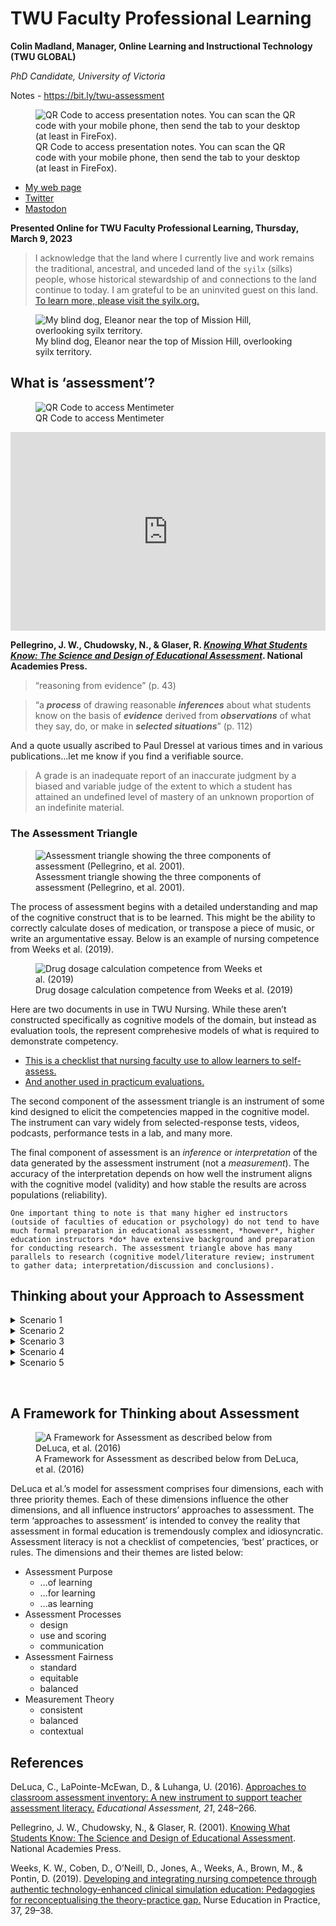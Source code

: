 # TWU Faculty Professional Learning 

**Colin Madland, Manager, Online Learning and Instructional Technology (TWU GLOBAL) **

*PhD Candidate, University of Victoria *

Notes - <https://bit.ly/twu-assessment>

![QR Code to access presentation notes. You can scan the QR code with your mobile phone, then send the tab to your desktop (at least in FireFox). ](assets/twu-asmt/qr-slides.png)

- [My web page](https://cmad.land){target="_blank"}   
- [Twitter](https://twitter.com/colinmadland){target="_blank"}    
- [Mastodon](https://scholar.social/web/@Cmadland){target="_blank"}   

**Presented Online for TWU Faculty Professional Learning, Thursday, March 9, 2023**

> I acknowledge that the land where I currently live and work remains the traditional, ancestral, and unceded land of the `syilx` (silks) people, whose historical stewardship of and connections to the land continue to today. I am grateful to be an uninvited guest on this land. [To learn more, please visit the syilx.org.](https:/syilx.org)

![My blind dog, Eleanor near the top of Mission Hill, overlooking syilx territory.](assets/twu-asmt/ellie.jpeg "Picture of a black and tan-coloured dog overlooking Okanagan Lake from near the Mission Hill Winery.")

## What is 'assessment'?

![QR Code to access Mentimeter](assets/twu-asmt/menti1.png)

<div style='position: relative; padding-bottom: 56.25%; padding-top: 35px; height: 0; overflow: hidden;'><iframe sandbox='allow-scripts allow-same-origin allow-presentation' allowfullscreen='true' allowtransparency='true' frameborder='0' height='315' src='https://www.mentimeter.com/app/presentation/alxgq7t592g9y112tyv7z3g7ysfnm9wc/embed' style='position: absolute; top: 0; left: 0; width: 100%; height: 100%;' width='420'></iframe></div>

**Pellegrino, J. W., Chudowsky, N., & Glaser, R. [_Knowing What Students Know: The Science and Design of Educational Assessment_](https://doi.org/10.17226/10019){target="_blank"}. National Academies Press. **

> "reasoning from evidence" (p. 43)    

> "a ***process*** of drawing reasonable ***inferences*** about what students know on the basis of ***evidence*** derived from ***observations*** of what they say, do, or make in ***selected situations***" (p. 112)  

And a quote usually ascribed to Paul Dressel at various times and in various publications...let me know if you find a verifiable source.

> A grade is an inadequate report of an inaccurate judgment by a biased and variable judge of the extent to which a student has attained an undefined level of mastery of an unknown proportion of an indefinite material. 

### The Assessment Triangle

![Assessment triangle showing the three components of assessment (Pellegrino, et al. 2001).](assets/otessa22/assessment-triangle.png)

The process of assessment begins with a detailed understanding and map of the cognitive construct that is to be learned. This might be the ability to correctly calculate doses of medication, or transpose a piece of music, or write an argumentative essay. Below is an example of nursing competence from Weeks et al. (2019).

![Drug dosage calculation competence from Weeks et al. (2019)](assets/twu-asmt/nursing.jpg)

Here are two documents in use in TWU Nursing. While these aren't constructed specifically as cognitive models of the domain, but instead as evaluation tools, the represent comprehesive models of what is required to demonstrate competency.

- [This is a checklist that nursing faculty use to allow learners to self-assess.](https://github.com/cmadland/decks/blob/main/assets/twu-asmt/mosby.pdf)  
- [And another used in practicum evaluations.](https://github.com/cmadland/decks/blob/main/assets/twu-asmt/n213.pdf)

The second component of the assessment triangle is an instrument of some kind designed to elicit the competencies mapped in the cognitive model. The instrument can vary widely from selected-response tests, videos, podcasts, performance tests in a lab, and many more.

The final component of assessment is an *inference* or *interpretation* of the data generated by the assessment instrument (not a *measurement*). The accuracy of the interpretation depends on how well the instrument aligns with the cognitive model (validity) and how stable the results are across populations (reliability).

```block
One important thing to note is that many higher ed instructors (outside of faculties of education or psychology) do not tend to have much formal preparation in educational assessment, *however*, higher education instructors *do* have extensive background and preparation for conducting research. The assessment triangle above has many parallels to research (cognitive model/literature review; instrument to gather data; interpretation/discussion and conclusions).
```

## Thinking about your Approach to Assessment

<details>
<summary>Scenario 1 </summary>
<p>
> You are teaching a large enrollment course. The students will be submitting bi-weekly assignments, a midterm exam, and a culminating assignment all designed to support their learning.

1. How would you approach grading the bi-weekly assignments?    
2. How would you use data from learners' performance on the bi-weekly assignments?  
3. How would you respond to learners who have diverse abilities in relation to the culminating assignment?  
4. How would you deal with late assignments?   

![QR Code to access MentiMeter.](assets/twu-asmt/scenario1.png)

<div style='position: relative; padding-bottom: 56.25%; padding-top: 35px; height: 0; overflow: hidden;'><iframe sandbox='allow-scripts allow-same-origin' allowfullscreen='true' allowtransparency='true' frameborder='0' height='315' src='https://www.mentimeter.com/app/presentation/alniopzk21jgwiysmg4d33ssv1y4c6tf/embed' style='position: absolute; top: 0; left: 0; width: 100%; height: 100%;' width='420'></iframe></div>

<!--
- Grade each bi-weekly assignment.  
- Read a subset of bi-weekly assignments, identify and share performance trends with the whole class.  
- Ask students to self-assess their bi-weekly assignments using evaluative criteria.  
- Use performance trends from the bi-weekly assignments to inform the redesign of the midterm or culminating assessment.  
- Develop a rubric or scoring guide to assess the culminating assignment in advance of student submissions.  
- Dedicate class time to discuss students’ performance trends from the midterm and address gaps in learning so students are better prepared for the culminating assignment.  
- Have every student complete the same culminating assignment using the same scoring rubric or guide.  
- Have all students complete the same culminating assignment with formal accommodations for students who require them.  
- Provide students with a choice of three different culminating assignments that assess the same learning goals.  
- Consistently apply late submission policies for all students when generating grades.  
- Consider each student’s individual circumstances when deciding how to apply late submission policies.  
- Use the late submission policy as a guideline to ensure a consistent principle is applied while also using professional judgement for students with individual circumstances.  

If your response to this scenario was not listed above, how would you most likely respond?
-->

</p>
</details>

<details>
<summary>Scenario 2 </summary>
<p>
> A core assignment in your course involves students working in groups online.

1. How would you ensure accountability and engagement with the assignment?
2. How would you communicate feedback with the group?
3. What factors would you consider when making grading decisions?
4. How would you manage unexpected events that disrupt a group's ability to complete the assignment?

![QR Code to access MentiMeter.](assets/twu-asmt/scenario2.png)

<div style='position: relative; padding-bottom: 56.25%; padding-top: 35px; height: 0; overflow: hidden;'><iframe sandbox='allow-scripts allow-same-origin' allowfullscreen='true' allowtransparency='true' frameborder='0' height='315' src='https://www.mentimeter.com/app/presentation/alhwwpqhezprksbq4uo156e7t7zy48p4/embed' style='position: absolute; top: 0; left: 0; width: 100%; height: 100%;' width='420'></iframe></div>

<!--
- Grade the assignment solely based on the group’s final product.
- Engage students in an ongoing peer feedback process to enhance group collaboration.
- Engage students in self-assessment to increase their accountability and engagement in the assignment.
- Leverage online design features to engage students in peer feedback and self-assessment.
- Take group member feedback into consideration when generating final grades.
- Communicate grading decisions based on evaluation criteria and evidence of student learning.
- Give all group members the same grade.
- Monitor barriers to a student’s performance in group work (e.g., language, technology) and grade accordingly.
- Grade each student individually based on their contribution to the group’s process and product.
- Use the same rubric to consistently grade all groups’ assignments.
- Modify and apply the rubric differently in response to unexpected group events (e.g., group member leaves).
- Use the same rubric, but consider group composition, size, and cohesion when grading.

If your response to this scenario was not listed above, how would you most likely respond?
-->
</p>
</details>

<details>
<summary>Scenario 3</summary>
<p>
> There are expectations in your department that grades should be distributed across the grading scale. However, your class averages are consistently lower than your colleagues’. Your course assessment scheme includes two term exams and one final exam.

1. How might you incorporate assessment *for* learning into your assessment scheme?
2. How might you design the exams to address the gap?
3. What would be a fair approach to 'catching up' to your colleagues' course grades?
4. How might you analyze the exam scores to ensure reliability and validity?

![QR Code to access MentiMeter.](assets/twu-asmt/scenario3.png)

<div style='position: relative; padding-bottom: 56.25%; padding-top: 35px; height: 0; overflow: hidden;'><iframe sandbox='allow-scripts allow-same-origin' allowfullscreen='true' allowtransparency='true' frameborder='0' height='315' src='https://www.mentimeter.com/app/presentation/aleko5rqzft5rfr82e4wch8umk54saow/embed' style='position: absolute; top: 0; left: 0; width: 100%; height: 100%;' width='420'></iframe></div>

<!--
- Provide students with additional graded assessments to chunk learning into smaller units.
- Provide students with additional opportunities to check their understanding throughout the course (e.g., ungraded quizzes, exit slips).
- Provide self-assessment opportunities to help students recognize and address gaps in their learning.
- Analyze exam results to determine if weak performance was due to exam design issues.
- Remove exam questions that most students struggled with and re-calculate student scores.
- Schedule class time to review exam performance to address learning gaps.
- Shift all exam grades up so averages are consistent with departmental colleagues.
- Provide students who performed below the class average with the opportunity to rewrite an equivalent exam.
- Provide any student the opportunity to rewrite an equivalent exam.
- Analyze the consistency of student performance across course exams.
- Analyze exam questions to ensure alignment with taught content.
- Analyze how students performed on exams in relation to taught content.

If your response to this scenario was not listed above, how would you most likely respond?
-->
</p>
</details>

<details>
<summary>Scenario 4 </summary>
<p>
> You teach a course with multiple sections taught by various instructors. Your students have complained to you that assignments are constructed and graded differently across sections.

1. How might different purposes of assessment (...of/for/as learning) impact your response to learners?
2. What design strategies could mitigate the perception (or reality) of inconsistent assignments across sections?
3. What strategies could you use to ensure fairness across sections?
4. How might you ensure that your assignments are 'measuring' the same things as your colleagues' assignments?

![QR Code to access MentiMeter.](assets/twu-asmt/scenario4.png)

<div style='position: relative; padding-bottom: 56.25%; padding-top: 35px; height: 0; overflow: hidden;'><iframe sandbox='allow-scripts allow-same-origin' allowfullscreen='true' allowtransparency='true' frameborder='0' height='315' src='https://www.mentimeter.com/app/presentation/al9hd1zgr6e4uxczmcho5dxiiov2fmnd/embed' style='position: absolute; top: 0; left: 0; width: 100%; height: 100%;' width='420'></iframe></div>

<!--
- Explain to students that while learning outcomes are the same across sections, grades are based on their individual performance on assignments.
- Ensure students have the opportunity to receive feedback prior to submitting assignments to increase their focus on learning over grades.
- Invite students to reflect on their personal learning goals for the course so they can plan for their own success in your course.
- Engage in a collaborative design process with other instructors to set standards and design common assignments.
- Collaboratively score a subset of assignments with the other instructors to ensure consistent use of scoring guides across sections.
- Communicate your grading approach to your students and explain how it aligns with intended learning goals.
- Propose a standard approach to assignments and grading be applied across all sections.
- Assure students that while the assignments may be different across the sections, they assess the same learning outcomes.
- Offer students the opportunity to select and complete an assignment from another section.
- Work with the other instructors to revise all assignments across sections so they are all the same.
- Justify differences in approaches to assessment based on instructor orientations to assessment, teaching context, and students’ learning needs.
- Recognize student concerns and engage in practices that ensure your assignments are equivalent to those in other sections.

If your response to this scenario was not listed above, how would you most likely respond?
-->

</p>
</details>

<details>
<summary>Scenario 5 </summary>
<p>
> You discover that a student has plagiarized some of their assignment (e.g., an essay, lab report).

1. How might your response change if the purpose of the assignment was one of assessment of/for/as learning?
2. How might you adjust the design or deployment of the assignment to reduce plagiarism?
3. What factors would you consider in deciding how to proceed with the student?
4. How can you come to know what the student knows in relation to the learning outcomes?

![QR Code to access MentiMeter.](assets/twu-asmt/scenario5.png)

<div style='position: relative; padding-bottom: 56.25%; padding-top: 35px; height: 0; overflow: hidden;'><iframe sandbox='allow-scripts allow-same-origin allow-presentation' allowfullscreen='true' allowtransparency='true' frameborder='0' height='315' src='https://www.mentimeter.com/app/presentation/algkuwe2gh1pxj379onh9gvkx326je9a/embed' style='position: absolute; top: 0; left: 0; width: 100%; height: 100%;' width='420'></iframe></div>

<!--
- Give the student a 0 on the assignment.
- Have the student re-write the plagiarized section in their own words, then re-grade the assignment.
- Ask the students to reflect on why plagiarism is a problem and what they would do differently next time.
- As the instructor, reflect on how the assignment could have been structured differently to deter plagiarism.
- Adjust the student’s grade to reflect the portion of work that was plagiarized.
- Discuss with the student the reasons for the plagiarism, severity of plagiarism, and negotiate potential next steps for their learning.
- Apply the same consequence you would for other students to ensure all students are treated the same.
- Consider if the student has identified accommodations before determining response to plagiarism.
- Discuss why the student plagiarized and agree upon an appropriate alternative assignment.
- Apply all aspects of institutional policy on academic integrity to ensure consistency across all students.
- Consider the original aspects of the assignment and the plagiarized text to determine what the student knows and does not appear to know related to learning outcomes.
- Consider extenuating circumstances surrounding the plagiarism and use professional judgement when applying the institutional academic integrity policy.

If your response to this scenario was not listed above, how would you most likely respond?
-->

</p>
</details>
<br>



## A Framework for Thinking about Assessment

![A Framework for Assessment as described below from DeLuca, et al. (2016)](assets/twu-asmt/approaches-2-assessment.png)

DeLuca et al.'s model for assessment comprises four dimensions, each with three priority themes. Each of these dimensions influence the other dimensions, and all influence instructors' approaches to assessment. The term 'approaches to assessment' is intended to convey the reality that assessment in formal education is tremendously complex and idiosyncratic. Assessment literacy is not a checklist of competencies, 'best' practices, or rules. The dimensions and their themes are listed below:

- Assessment Purpose  
  - ...of learning  
  - ...for learning  
  - ...as learning  
- Assessment Processes  
  - design    
  - use and scoring  
  - communication  
- Assessment Fairness  
  - standard  
  - equitable  
  - balanced  
- Measurement Theory  
  - consistent  
  - balanced  
  - contextual  

## References {-}

DeLuca, C., LaPointe-McEwan, D., & Luhanga, U. (2016). [Approaches to classroom assessment inventory: A new instrument to support teacher assessment literacy.](https://doi.org/10/gfgtsg){target="_blank"} *Educational Assessment, 21*, 248–266.

Pellegrino, J. W., Chudowsky, N., & Glaser, R. (2001). [Knowing What Students Know: The Science and Design of Educational Assessment](https://doi.org/10.17226/10019){target="_blank"}. National Academies Press. 

Weeks, K. W., Coben, D., O’Neill, D., Jones, A., Weeks, A., Brown, M., & Pontin, D. (2019). [Developing and integrating nursing competence through authentic technology-enhanced clinical simulation education: Pedagogies for reconceptualising the theory-practice gap.](https://doi.org/10.1016/j.nepr.2019.04.010){target="_blank"} Nurse Education in Practice, 37, 29–38. 

